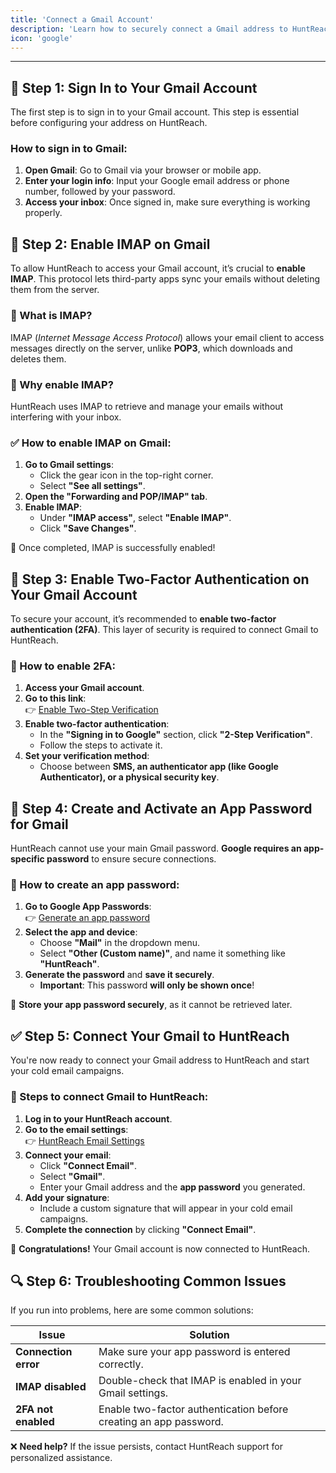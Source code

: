 ```yaml
---
title: 'Connect a Gmail Account'
description: 'Learn how to securely connect a Gmail address to HuntReach via SMTP/IMAP.'
icon: 'google'
---
```


---

## 🔗 Step 1: Sign In to Your Gmail Account

The first step is to sign in to your Gmail account. This step is essential before configuring your address on HuntReach.

### How to sign in to Gmail:

1. **Open Gmail**: Go to Gmail via your browser or mobile app.
2. **Enter your login info**: Input your Google email address or phone number, followed by your password.
3. **Access your inbox**: Once signed in, make sure everything is working properly.

## 📝 Step 2: Enable IMAP on Gmail

To allow HuntReach to access your Gmail account, it’s crucial to **enable IMAP**. This protocol lets third-party apps sync your emails without deleting them from the server.

### 📌 What is IMAP?

IMAP (_Internet Message Access Protocol_) allows your email client to access messages directly on the server, unlike **POP3**, which downloads and deletes them.

### 🚀 Why enable IMAP?

HuntReach uses IMAP to retrieve and manage your emails without interfering with your inbox.

### ✅ How to enable IMAP on Gmail:

1. **Go to Gmail settings**:
   - Click the gear icon in the top-right corner.
   - Select **"See all settings"**.
2. **Open the "Forwarding and POP/IMAP" tab**.
3. **Enable IMAP**:
   - Under **"IMAP access"**, select **"Enable IMAP"**.
   - Click **"Save Changes"**.

🎉 Once completed, IMAP is successfully enabled!

## 🔐 Step 3: Enable Two-Factor Authentication on Your Gmail Account

To secure your account, it’s recommended to **enable two-factor authentication (2FA)**. This layer of security is required to connect Gmail to HuntReach.

### 🔑 How to enable 2FA:

1. **Access your Gmail account**.
2. **Go to this link**:  
   👉 [Enable Two-Step Verification](https://myaccount.google.com/signinoptions/two-step-verification)
3. **Enable two-factor authentication**:
   - In the **"Signing in to Google"** section, click **"2-Step Verification"**.
   - Follow the steps to activate it.
4. **Set your verification method**:
   - Choose between **SMS, an authenticator app (like Google Authenticator), or a physical security key**.

## 🔑 Step 4: Create and Activate an App Password for Gmail

HuntReach cannot use your main Gmail password. **Google requires an app-specific password** to ensure secure connections.

### 🎯 How to create an app password:

1. **Go to Google App Passwords**:  
   👉 [Generate an app password](https://myaccount.google.com/apppasswords)
2. **Select the app and device**:
   - Choose **"Mail"** in the dropdown menu.
   - Select **"Other (Custom name)"**, and name it something like **"HuntReach"**.
3. **Generate the password** and **save it securely**.
   - **Important**: This password **will only be shown once**!

🔐 **Store your app password securely**, as it cannot be retrieved later.

## ✅ Step 5: Connect Your Gmail to HuntReach

You're now ready to connect your Gmail address to HuntReach and start your cold email campaigns.

### 📌 Steps to connect Gmail to HuntReach:

1. **Log in to your HuntReach account**.
2. **Go to the email settings**:  
   👉 [HuntReach Email Settings](https://app.huntreach.com/dashboard/settings/emails)
3. **Connect your email**:
   - Click **"Connect Email"**.
   - Select **"Gmail"**.
   - Enter your Gmail address and the **app password** you generated.
4. **Add your signature**:
   - Include a custom signature that will appear in your cold email campaigns.
5. **Complete the connection** by clicking **"Connect Email"**.

🎉 **Congratulations!** Your Gmail account is now connected to HuntReach.

## 🔍 Step 6: Troubleshooting Common Issues

If you run into problems, here are some common solutions:

| Issue                | Solution                                                          |
| -------------------- | ----------------------------------------------------------------- |
| **Connection error** | Make sure your app password is entered correctly.                 |
| **IMAP disabled**    | Double-check that IMAP is enabled in your Gmail settings.         |
| **2FA not enabled**  | Enable two-factor authentication before creating an app password. |

❌ **Need help?** If the issue persists, contact HuntReach support for personalized assistance.
